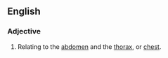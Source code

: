 ==English==

===Adjective===
{{en-adj|-}}

# Relating to the [[abdomen]] and the [[thorax]], or [[chest]].